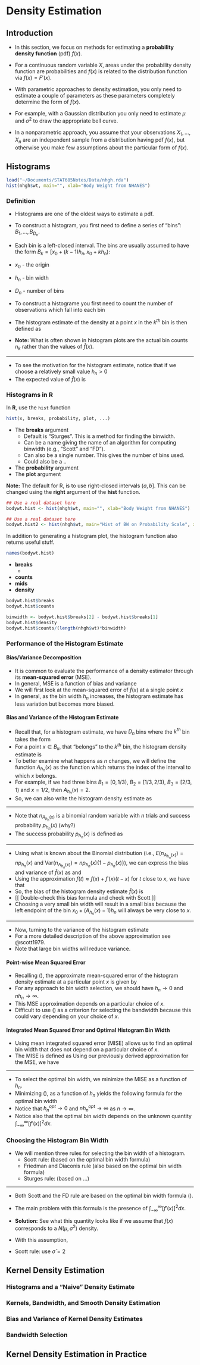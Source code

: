 # Density Estimation {#density-estimation}

## Introduction

* In this section, we focus on methods for estimating a **probability density function** (pdf) $f(x)$.

* For a continuous random variable $X$, areas under the probability density function are probabilities
\begin{equation}
P(a < X < b) = \int_{a}^{b} f(x) dx \nonumber
\end{equation}
and $f(x)$ is related to the distribution function via $f(x) = F'(x)$.

* With parametric approaches to density estimation, you only need to estimate a couple of parameters as
these parameters completely determine the form of $f(x)$.

* For example, with a Gaussian distribution you only need to estimate $\mu$ and $\sigma^{2}$ to 
draw the appropriate bell curve.

* In a nonparametric approach, you assume that your observations $X_{1}, \ldots, X_{n}$
are an independent sample from a distribution having pdf $f(x)$, but otherwise you
make few assumptions about the particular form of $f(x)$.


## Histograms

```r
load("~/Documents/STAT685Notes/Data/nhgh.rda")
hist(nhgh$wt, main="", xlab="Body Weight from NHANES")
```

### Definition

* Histograms are one of the oldest ways to estimate a pdf.

* To construct a histogram, you first need to define a series
of "bins": $B_{1}, \ldots, B_{D_{n}}$. 

* Each bin is a left-closed interval. The bins are usually
assumed to have the form $B_{k} = [x_{0} + (k-1)h_{n}, x_{0} + kh_{n})$:
\begin{eqnarray}
B_{1} &=& [x_{0}, x_{0} + h_{n}) \nonumber \\
B_{2} &=& [x_{0} + h_{n}, x_{0} + 2h_{n}) \nonumber \\
&\vdots& \nonumber \\
B_{D_{n}} &=& [x_{0} + (D-1)h, x_{0} + D_{n}h_{n}) \nonumber 
\end{eqnarray}

* $x_{0}$ - the origin
* $h_{n}$ - bin width
* $D_{n}$ - number of bins

* To construct a histograme you first need to count the number of observations which fall into each bin
\begin{eqnarray}
n_{k} &=& \# \text{ of observations falling into the $k^{th}$ bin }  \nonumber \\
&=& \sum_{i=1}^{n} I( x_{0} + (k-1)h_{n} \leq X_{i} < x_{0} + kh_{n}  )
\end{eqnarray}

* The histogram estimate of the density at a point $x$ in the $k^{th}$ bin is then defined as
\begin{equation}
\hat{f}(x) = \frac{n_{k}}{nh_{n}}
\end{equation}

* **Note:** What is often shown in histogram plots are the actual bin counts $n_{k}$ rather than 
the values of $\hat{f}(x)$.


---


* To see the motivation for the histogram estimate, notice that if we choose a relatively small value
$h_{n} > 0$ 
\begin{equation}
P(x < X_{i} < x + h_{n}) = \int_{x}^{x + h_{n}} f(x) dx \approx h_{n}f(x)
\end{equation}
* The expected value of $\hat{f}(x)$ is
\begin{equation}
E\{ \hat{f}(x) \} = \frac{1}{h_{n}} P( x_{0} + (k-1)h_{n} \leq X_{i} < x_{0} + kh_{n}  ) \approx f(x)
\end{equation}


### Histograms in R

In **R**, use the `hist` function 
```r
hist(x, breaks, probability, plot, ...)
```

* The **breaks** argument
    + Default is "Sturges". This is a method for finding the binwidth.
    + Can be a name giving the name of an algorithm for computing binwidth
    (e.g., "Scott" and "FD").
    + Can also be a single number. This gives the number of bins used.
    + Could also be a ..
* The **probability** argument
* The **plot** argument

**Note:** The default for R, is to use right-closed intervals $(a, b]$. 
This can be changed using the **right** argument of the **hist** function.

```r
## Use a real dataset here
bodywt.hist <- hist(nhgh$wt, main="", xlab="Body Weight from NHANES")
```

```r
## Use a real dataset here
bodywt.hist2 <- hist(nhgh$wt, main="Hist of BW on Probability Scale", xlab="Body Weight from NHANES", probability=TRUE)
```


In addition to generating a histogram plot, the histogram function 
also returns useful stuff.
```r
names(bodywt.hist)
```
* **breaks** 
   +
* **counts** 
* **mids** 
* **density**

```r
bodywt.hist$breaks
bodywt.hist$counts
```

```r
binwidth <- bodywt.hist$breaks[2] - bodywt.hist$breaks[1]
bodywt.hist$density
bodywt.hist$counts/(length(nhgh$wt)*binwidth)
```

### Performance of the Histogram Estimate

#### Bias/Variance Decomposition

* It is common to evaluate the performance of a density estimator
through its **mean-squared error** (MSE).
* In general, MSE is a function of bias and variance
\begin{equation}
MSE = Bias^2 + Variance
\end{equation}
* We will first look at the mean-squared error of $\hat{f}( x )$ at a single point $x$
\begin{eqnarray}
\textrm{MSE}\{ \hat{f}(x) \} 
&=& E\Big( \{ \hat{f}(x) - f(x) \}^{2}  \Big) \nonumber \\
&=& \underbrace{\Big( E\{ \hat{f}(x) \} - f(x)  \Big)^{2} }_{\textrm{Bias Squared}} + \underbrace{\textrm{Var}\{ \hat{f}(x) \}}_{\textrm{Variance}} \nonumber
\end{eqnarray}
* In general, as the bin width $h_{n}$ increases, the histogram estimate
has less variation but becomes more biased.


#### Bias and Variance of the Histogram Estimate

* Recall that, for a histogram estimate, we have $D_{n}$ bins where the $k^{th}$ bin
takes the form 
\begin{equation}
B_{k} = [x_{0} + (k-1)h_{n}, x_{0} + kh_{n}) \nonumber
\end{equation}
* For a point $x \in B_{k}$, that "belongs" to the $k^{th}$ bin, the histogram density estimate is
\begin{equation}
\hat{f}(x) = \frac{n_{k}}{nh_{n}}, \quad \textrm{ where } n_{k} = \textrm{ number of observations falling into bin } B_{k}
\end{equation}
* To better examine what happens as $n$ changes, we will define the function $A_{h_{n}}(x)$ as the function 
which returns the index of the interval to which $x$ belongs.
* For example, if we had three bins $B_{1} = [0, 1/3)$, $B_{2} = [1/3, 2/3)$, $B_{3} = [2/3, 1)$ and $x = 1/2$,
then $A_{h_{n}}( x ) = 2$. 
* So, we can also write the histogram density estimate as
\begin{equation}
\hat{f}(x) = \frac{n_{A_{h_{n}}(x)}}{nh_{n}}
\end{equation}

---

* Note that $n_{A_{h_{n}}(x)}$ is a binomial random variable with $n$ trials 
and success probability $p_{h_{n}}(x)$ (why?) 
\begin{equation}
n_{A_{h_{n}}(x)} \sim \textrm{Binomial}\{ n, p_{h_{n}}(x) \} \nonumber
\end{equation}
* The success probability $p_{h_{n}}(x)$ is defined as
\begin{equation}
p_{h_{n}}(x) = P\Big\{ X_{i} \textrm{ falls into bin } A_{h_{n}}(x) \Big\} 
= \int_{x_{0} + (A_{h_{n}}(x) - 1)h_{n}}^{x_{0} + A_{h_{n}}(x)h_{n} } f(t) dt.
\end{equation}

---

* Using what is known about the Binomial distribution (i.e., $E( n_{A_{h_{n}}(x)} ) = np_{h_{n}}(x)$ and 
$\textrm{Var}( n_{A_{h_{n}}(x)} ) = np_{h_{n}}(x)\{1 - p_{h_{n}}(x) \}$), we
can express the bias and variance of $\hat{f}(x)$ as
\begin{eqnarray}
\textrm{Bias}\{ \hat{f}(x) \} &=& E\{ \hat{f}(x) \} - f(x) \nonumber \\
&=& \frac{1}{nh_{n}}E( n_{A_{h_{n}}(x)} ) - f(x) \nonumber \\
&=& \frac{ p_{h_{n}}(x) }{ h_{n} } - f(x) \nonumber
\end{eqnarray}
and
\begin{eqnarray}
\textrm{Var}\{ \hat{f}(x) \}
= \frac{1}{n^{2}h_{n}^{2}}\textrm{Var}( n_{A_{h_{n}}(x)} )
= \frac{ p_{h_{n}}(x)\{1 - p_{h_{n}}(x) \} }{ nh_{n}^{2} }
\end{eqnarray}
* Using the approximation $f(t) \approx f(x) + f'(x)(t - x)$ for $t$ close to $x$, we have that
\begin{equation}
\frac{ p_{h_{n}}(x) }{ h_{n} } = \frac{1}{h_{n}}\int_{x_{0} + (A_{h_{n}}(x) - 1)h_{n}}^{x_{0} + A_{h_{n}}(x)h_{n} } f(t) dt
\approx f(x) + f'(x)\{ x - x_{0} - (A_{h_{n}}(x) - 1)h_{n} \}
\end{equation}
* So, the bias of the histogram density estimate $\hat{f}(x)$ is
\begin{equation}
\textrm{Bias}\{ \hat{f}(x) \} 
\approx f'(x)\{ x - (x_{0} + (A_{h_{n}}(x) - 1)h_{n}) \}
\end{equation}
* [[ Double-check this bias formula and check with Scott ]]
* Choosing a very small bin width will result in a small bias because the left endpoint of the
bin $x_{0} + (A_{h_{n}}(x) - 1)h_{n}$ will always be very close to $x$.

--- 

* Now, turning to the variance of the histogram estimate
\begin{equation}
\textrm{Var}\{ \hat{f}(x) \} = \frac{p_{h_{n}}(x) }{nh_{n}^{2}}\{1 - p_{h_{n}}(x)\}
\approx \frac{f(x) + f'(x)\{ x - x_{0} - (A_{h_{n}}(x) - 1)h_{n} \}}{nh_{n}}\{1 - p_{h_{n}}(x)\}
\approx \frac{f(x)}{n h_{n} }
\end{equation}
* For a more detailed description of the above approximation see @scott1979.
* Note that large bin widths will reduce variance.


#### Point-wise Mean Squared Error
* Recalling (), the approximate mean-squared error of the histogram density estimate
at a particular point $x$ is given by
\begin{eqnarray}
\textrm{MSE}\{ \hat{f}(x) \} 
&=& E\Big( \{ \hat{f}(x) - f(x) \}^{2}  \Big) \nonumber \\
&=& \Big( \textrm{Bias}\{ \hat{f}(x) \} \Big)^{2} + \textrm{Var}\{ \hat{f}(x) \} \nonumber \\
&\approx&  [f'(x)]^{2}\{ x - (x_{0} + (A_{h_{n}}(x) - 1)h_{n}) \}^{2} + \frac{f(x)}{n h_{n} }
\end{eqnarray}
* For any approach to bin width selection, we should have $h_{n} \longrightarrow 0$ and 
$nh_{n} \longrightarrow \infty$.
* This MSE approximation depends on a particular choice of $x$.
* Difficult to use () as a criterion for selecting the bandwidth
because this could vary depending on your choice of $x$.

#### Integrated Mean Squared Error and Optimal Histogram Bin Width
* Using mean integrated squared error (MISE) allows us to find an optimal bin width
that does not depend on a particular choice of $x$.
* The MISE is defined as
\begin{eqnarray}
MISE\{ \hat{f}(x) \} 
&=& E\Big\{ \int_{-\infty}^{\infty} \{ \hat{f}(x) - f(x) \}^{2}dx   \Big\} \nonumber \\
&=& \int_{-\infty}^{\infty} \textrm{MSE}\{ \hat{f}(x) \} dx 
\end{eqnarray}
Using our previously derived approximation for the MSE, we have
\begin{eqnarray}
MISE\{ \hat{f}(x) \} &\approx&
\int x [f'(x)]^{2} - x_{0}\int [f'(x)]^{2} dx + (A_{h_{n}}(x) - 1)h_{n}) \}^{2} + \frac{1}{n h_{n} } \int f(x) dx \nonumber \\
&=& 
\end{eqnarray}


---

* To select the optimal bin width, we minimize the MISE as a function of $h_{n}$.
* Minimizing (), as a function of $h_{n}$ yields the following formula for the optimal bin width
\begin{equation}
h_{n}^{opt} = \Big( \frac{6}{n \int_{-\infty}^{\infty} [f'(x)]^{2} dx}  \Big)^{1/3} = C n^{-1/3} \nonumber 
\end{equation}
* Notice that $h_{n}^{opt} \longrightarrow 0$ and $nh_{n}^{opt} \longrightarrow \infty$ as $n \longrightarrow \infty$.
* Notice also that the optimal bin width depends on the unknown quantity $\int_{-\infty}^{\infty} [f'(x)]^{2} dx$.

### Choosing the Histogram Bin Width

* We will mention three rules for selecting the bin width of a histogram.
   + Scott rule: (based on the optimal bin width formula)
   + Friedman and Diaconis rule (also based on the optimal bin width formula)
   + Sturges rule: (based on ...)

---

* Both Scott and the FD rule are based on the optimal bin width formula ().

* The main problem with this formula is the presence of $\int_{-\infty}^{\infty} [f'(x)]^{2} dx$.
* **Solution:** See what this quantity looks like if we assume that $f(x)$ corresponds 
to a $N(\mu, \sigma^{2})$ density.

* With this assumption,
\begin{equation}
h_{n}^{opt} = 3.5 \sigma n^{-1/3}
\end{equation}


* Scott rule: use $\hat{\sigma} = 2$



## Kernel Density Estimation

### Histograms and a "Naive" Density Estimate

### Kernels, Bandwidth, and Smooth Density Estimation

### Bias and Variance of Kernel Density Estimates

### Bandwidth Selection


## Kernel Density Estimation in Practice











